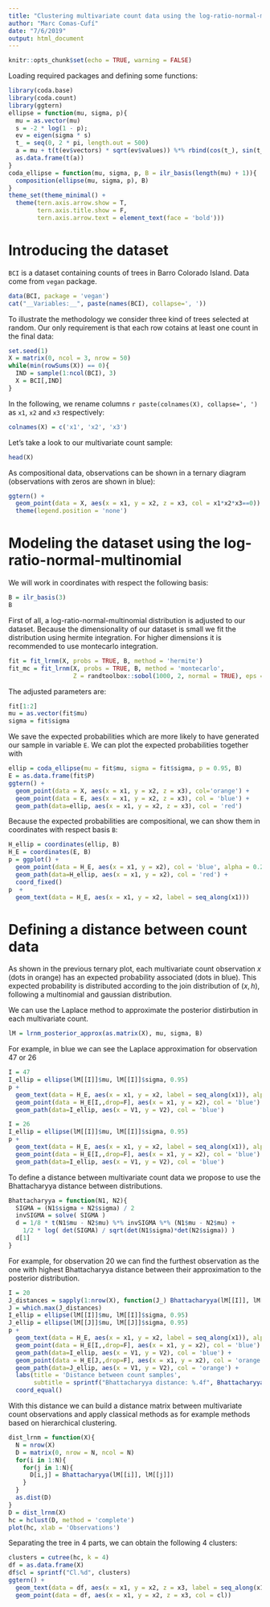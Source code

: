 ```yaml
---
title: "Clustering multivariate count data using the log-ratio-normal-multinomial distribution"
author: "Marc Comas-Cufí"
date: "7/6/2019"
output: html_document
---
```


```r
knitr::opts_chunk$set(echo = TRUE, warning = FALSE)
```

Loading required packages and defining some functions:

```r
library(coda.base)
library(coda.count)
library(ggtern)
ellipse = function(mu, sigma, p){
  mu = as.vector(mu)
  s = -2 * log(1 - p);
  ev = eigen(sigma * s)
  t_ = seq(0, 2 * pi, length.out = 500)
  a = mu + t(t(ev$vectors) * sqrt(ev$values)) %*% rbind(cos(t_), sin(t_)) 
  as.data.frame(t(a))
}
coda_ellipse = function(mu, sigma, p, B = ilr_basis(length(mu) + 1)){
  composition(ellipse(mu, sigma, p), B)
}
theme_set(theme_minimal() +
  theme(tern.axis.arrow.show = T,
        tern.axis.title.show = F,
        tern.axis.arrow.text = element_text(face = 'bold')))
```

# Introducing the dataset

`BCI` is a dataset containing counts of trees in Barro Colorado Island. Data come from `vegan` package.

```r
data(BCI, package = 'vegan')
cat("__Variables:__", paste(names(BCI), collapse=', '))
```

To illustrate the methodology we consider three kind of trees selected at random. Our only requirement is that each row cotains at least one count in the final data:

```r
set.seed(1)
X = matrix(0, ncol = 3, nrow = 50)
while(min(rowSums(X)) == 0){
  IND = sample(1:ncol(BCI), 3)
  X = BCI[,IND]
}
```

In the following, we rename columns `r paste(colnames(X), collapse=', ')` as `x1`, `x2` and `x3` respectively:

```r
colnames(X) = c('x1', 'x2', 'x3')
```

Let's take a look to our multivariate count sample:

```r
head(X)
```

As compositional data, observations can be shown in a ternary diagram (observations with zeros are shown in blue):

```r
ggtern() +
  geom_point(data = X, aes(x = x1, y = x2, z = x3, col = x1*x2*x3==0)) +
  theme(legend.position = 'none')
```

# Modeling the dataset using the log-ratio-normal-multinomial

We will work in coordinates with respect the following basis:

```r
B = ilr_basis(3)
B
```

First of all, a log-ratio-normal-multinomial distribution is adjusted to our dataset. Because the dimensionality of our dataset is small we fit the distribution using hermite integration. For higher dimensions it is recommended to use montecarlo integration.

```r
fit = fit_lrnm(X, probs = TRUE, B, method = 'hermite')
fit_mc = fit_lrnm(X, probs = TRUE, B, method = 'montecarlo', 
                  Z = randtoolbox::sobol(1000, 2, normal = TRUE), eps = 0.001)
```

The adjusted parameters are:

```r
fit[1:2]
mu = as.vector(fit$mu)
sigma = fit$sigma
```

We save the expected probabilities which are more likely to have generated our sample in variable `E`. We can plot the expected probabilities together with 

```r
ellip = coda_ellipse(mu = fit$mu, sigma = fit$sigma, p = 0.95, B)
E = as.data.frame(fit$P)
ggtern() +
  geom_point(data = X, aes(x = x1, y = x2, z = x3), col='orange') +
  geom_point(data = E, aes(x = x1, y = x2, z = x3), col = 'blue') +
  geom_path(data=ellip, aes(x = x1, y = x2, z = x3), col = 'red')
```

Because the expected probabilities are compositional, we can show them in coordinates with respect basis `B`:

```r
H_ellip = coordinates(ellip, B)
H_E = coordinates(E, B)
p = ggplot() +
  geom_point(data = H_E, aes(x = x1, y = x2), col = 'blue', alpha = 0.2) +
  geom_path(data=H_ellip, aes(x = x1, y = x2), col = 'red') +
  coord_fixed()
p  +
  geom_text(data = H_E, aes(x = x1, y = x2, label = seq_along(x1)))
```

# Defining a distance between count data

As shown in the previous ternary plot, each multivariate count observation $x$ (dots in orange) has an expected probability associated (dots in blue). This expected probability is distributed according to the join distribution of $(x,h)$, following a multinomial and gaussian distribution.

We can use the Laplace method to approximate the posterior distirbution in each multivariate count. 

```r
lM = lrnm_posterior_approx(as.matrix(X), mu, sigma, B)
```

For example, in blue we can see the Laplace approximation for observation 47 or 26

```r
I = 47
I_ellip = ellipse(lM[[I]]$mu, lM[[I]]$sigma, 0.95)
p + 
  geom_text(data = H_E, aes(x = x1, y = x2, label = seq_along(x1)), alpha = 0.5, size = 4) +
  geom_point(data = H_E[I,,drop=F], aes(x = x1, y = x2), col = 'blue') +
  geom_path(data=I_ellip, aes(x = V1, y = V2), col = 'blue')

I = 26
I_ellip = ellipse(lM[[I]]$mu, lM[[I]]$sigma, 0.95)
p + 
  geom_text(data = H_E, aes(x = x1, y = x2, label = seq_along(x1)), alpha = 0.5, size = 4) +
  geom_point(data = H_E[I,,drop=F], aes(x = x1, y = x2), col = 'blue') +
  geom_path(data=I_ellip, aes(x = V1, y = V2), col = 'blue')
```

To define a distance between multivariate count data we propose to use the Bhattacharyya distance between distributions.

```r
Bhattacharyya = function(N1, N2){
  SIGMA = (N1$sigma + N2$sigma) / 2
  invSIGMA = solve( SIGMA )
  d = 1/8 * t(N1$mu - N2$mu) %*% invSIGMA %*% (N1$mu - N2$mu) +
    1/2 * log( det(SIGMA) / sqrt(det(N1$sigma)*det(N2$sigma)) )
  d[1]
}
```

For example, for observation 20 we can find the furthest observation as the one with highest Bhattacharyya distance between their approximation to the posterior distribution.

```r
I = 20
J_distances = sapply(1:nrow(X), function(J_) Bhattacharyya(lM[[I]], lM[[J_]]))
J = which.max(J_distances)
I_ellip = ellipse(lM[[I]]$mu, lM[[I]]$sigma, 0.95)
J_ellip = ellipse(lM[[J]]$mu, lM[[J]]$sigma, 0.95)
p + 
  geom_text(data = H_E, aes(x = x1, y = x2, label = seq_along(x1)), alpha = 0.5, size = 4) +
  geom_point(data = H_E[I,,drop=F], aes(x = x1, y = x2), col = 'blue') +
  geom_path(data=I_ellip, aes(x = V1, y = V2), col = 'blue') +
  geom_point(data = H_E[J,,drop=F], aes(x = x1, y = x2), col = 'orange') +
  geom_path(data=J_ellip, aes(x = V1, y = V2), col = 'orange') +
  labs(title = 'Distance between count samples',
       subtitle = sprintf("Bhattacharyya distance: %.4f", Bhattacharyya(lM[[I]], lM[[J]]))) +
  coord_equal()
```

With this distance we can build a distance matrix between multivariate count observations and apply classical methods as for example methods based on hierarchical clustering.

```r
dist_lrnm = function(X){
  N = nrow(X)
  D = matrix(0, nrow = N, ncol = N)
  for(i in 1:N){
    for(j in 1:N){
      D[i,j] = Bhattacharyya(lM[[i]], lM[[j]])
    }
  }
  as.dist(D)
}
D = dist_lrnm(X)
hc = hclust(D, method = 'complete')
plot(hc, xlab = 'Observations')
```

Separating the tree in 4 parts, we can obtain the following 4 clusters:

```r
clusters = cutree(hc, k = 4)
df = as.data.frame(X)
df$cl = sprintf("Cl.%d", clusters)
ggtern() +
  geom_text(data = df, aes(x = x1, y = x2, z = x3, label = seq_along(x1)), alpha = 0.25) +
  geom_point(data = df, aes(x = x1, y = x2, z = x3, col = cl))
```



